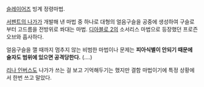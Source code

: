 [[슬레이어즈]] 빙계 정령마법.

[[서펜트의 나가]]가 개발해 낸 마법 중 하나로 대형의 얼음구슬을 공중에 생성하여 구슬로부터 고드름을 전방위로 쏴대는 마법. [[디아블로 2]]의 소서리스 마법으로 등장했던 프로즌 오브와 흡사하다.

얼음구슬을 깰 때까지 멈추지 않는 비범한 마법이나 문제는 '''피아식별이 안되기 때문에 술자도 범위에 있으면 공격당한다.''' (....)

[[리나 인버스]]도 나가가 쓰는 걸 보고 기억해두기는 했지만 결함 마법이기에 특정 상황에서 한번 쓰고 말았다.
